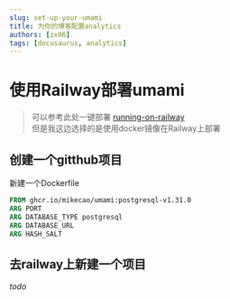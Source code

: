 ```yaml
---
slug: set-up-your-umami
title: 为你的博客配置analytics
authors: [zx06]
tags: [docusaurus, analytics]
---
```

# 使用Railway部署umami
> 可以参考此处一键部署 [running-on-railway](https://umami.is/docs/running-on-railway)  
> 但是我这边选择的是使用docker镜像在Railway上部署  

## 创建一个gitthub项目
新建一个Dockerfile
```dockerfile
FROM ghcr.io/mikecao/umami:postgresql-v1.31.0
ARG PORT
ARG DATABASE_TYPE postgresql
ARG DATABASE_URL
ARG HASH_SALT
```
## 去railway上新建一个项目
*todo*
